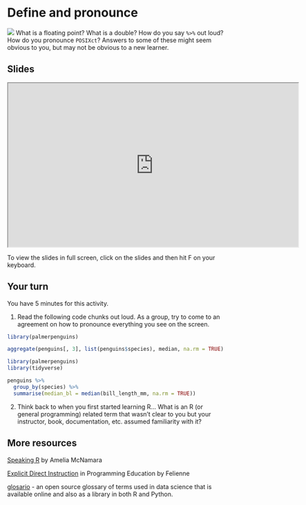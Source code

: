 # Define and pronounce {#speak}

![](images/icons8-voice-100.png){.cover} What is a floating point?
What is a double?
How do you say `%>%` out loud?
How do you pronounce `POSIXct`? Answers to some of these might seem obvious to you, but may not be obvious to a new learner.

## Slides

```{=html}
<iframe src="https://rstudio-education.github.io/wtf-teach-rstudio-global/materials/04-speak/04-speak.html" width="672px" height="379px" allowfullscreen>
</iframe>
```
::: {.tip}
To view the slides in full screen, click on the slides and then hit F on your keyboard.
:::

## Your turn

::: {.clock}
You have 5 minutes for this activity.
:::

1.  Read the following code chunks out loud. As a group, try to come to an agreement on how to pronounce everything you see on the screen.

```r
library(palmerpenguins)

aggregate(penguins[, 3], list(penguins$species), median, na.rm = TRUE)
```

```r
library(palmerpenguins)
library(tidyverse)

penguins %>%
  group_by(species) %>%
  summarise(median_bl = median(bill_length_mm, na.rm = TRUE))
```

2.  Think back to when you first started learning R... What is an R (or general programming) related term that wasn't clear to you but your instructor, book, documentation, etc. assumed familiarity with it?

## More resources

::: {.video}
[Speaking R](https://youtu.be/ckW9sSdIVAc) by Amelia McNamara
:::

::: {.video}
[Explicit Direct Instruction](https://rstudio.com/resources/rstudioconf-2019/explicit-direct-instruction-in-programming-education/) in Programming Education by Felienne
:::

::: {.package}
[glosario](https://glosario.carpentries.org/) - an open source glossary of terms used in data science that is available online and also as a library in both R and Python.
:::

